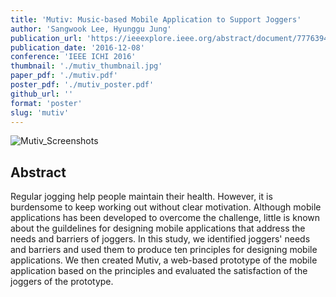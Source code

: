 ```yaml
---
title: 'Mutiv: Music-based Mobile Application to Support Joggers'
author: 'Sangwook Lee, Hyunggu Jung'
publication_url: 'https://ieeexplore.ieee.org/abstract/document/7776394'
publication_date: '2016-12-08'
conference: 'IEEE ICHI 2016'
thumbnail: './mutiv_thumbnail.jpg'
paper_pdf: './mutiv.pdf'
poster_pdf: './mutiv_poster.pdf'
github_url: ''
format: 'poster'
slug: 'mutiv'
---
```


![Mutiv_Screenshots](./mutiv_screenshot.png)

## Abstract

Regular jogging help people maintain their health.
However, it is burdensome to keep working out without clear motivation.
Although mobile applications has been developed to overcome the challenge, little is known about the guildelines for designing mobile applications that address the needs and barriers of joggers.
In this study, we identified joggers' needs and barriers and used them to produce ten principles for designing mobile applications.
We then created Mutiv, a web-based prototype of the mobile application based on the principles and evaluated the satisfaction of the joggers of the prototype.
